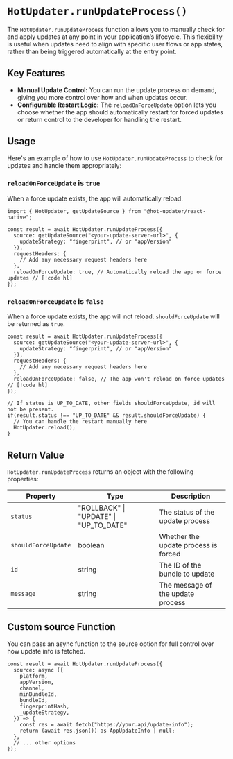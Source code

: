 # `HotUpdater.runUpdateProcess()`

The `HotUpdater.runUpdateProcess` function allows you to manually check for and apply updates at any point in your application’s lifecycle. This flexibility is useful when updates need to align with specific user flows or app states, rather than being triggered automatically at the entry point.


## Key Features

- **Manual Update Control:** You can run the update process on demand, giving you more control over how and when updates occur.
- **Configurable Restart Logic:** The `reloadOnForceUpdate` option lets you choose whether the app should automatically restart for forced updates or return control to the developer for handling the restart.

## Usage

Here's an example of how to use `HotUpdater.runUpdateProcess` to check for updates and handle them appropriately:


### `reloadOnForceUpdate` is `true`

When a force update exists, the app will automatically reload.

```tsx
import { HotUpdater, getUpdateSource } from "@hot-updater/react-native";

const result = await HotUpdater.runUpdateProcess({
  source: getUpdateSource("<your-update-server-url>", {
    updateStrategy: "fingerprint", // or "appVersion"
  }),
  requestHeaders: {
    // Add any necessary request headers here
  },
  reloadOnForceUpdate: true, // Automatically reload the app on force updates // [!code hl]
});
```

### `reloadOnForceUpdate` is `false`

When a force update exists, the app will not reload. `shouldForceUpdate` will be returned as `true`.

```tsx
const result = await HotUpdater.runUpdateProcess({
  source: getUpdateSource("<your-update-server-url>", {
    updateStrategy: "fingerprint", // or "appVersion"
  }),
  requestHeaders: {
    // Add any necessary request headers here
  },
  reloadOnForceUpdate: false, // The app won't reload on force updates // [!code hl]
});

// If status is UP_TO_DATE, other fields shouldForceUpdate, id will not be present.
if(result.status !== "UP_TO_DATE" && result.shouldForceUpdate) {
  // You can handle the restart manually here
  HotUpdater.reload();
}
```

## Return Value

`HotUpdater.runUpdateProcess` returns an object with the following properties:

| Property | Type | Description |
|----------|-------------|-------------|
| `status` | "ROLLBACK" \| "UPDATE" \| "UP_TO_DATE" | The status of the update process |
| `shouldForceUpdate` | boolean | Whether the update process is forced |
| `id` | string | The ID of the bundle to update |
| `message` | string | The message of the update process |


## Custom source Function

You can pass an async function to the source option for full control over how update info is fetched.

```tsx
const result = await HotUpdater.runUpdateProcess({
  source: async ({
    platform,
    appVersion,
    channel,
    minBundleId,
    bundleId,
    fingerprintHash,
    _updateStrategy,
  }) => {
    const res = await fetch("https://your.api/update-info");
    return (await res.json()) as AppUpdateInfo | null;
  },
  // ... other options
});
```